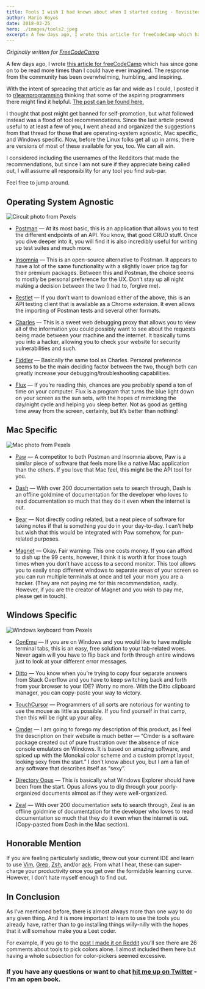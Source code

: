 ```yaml
---
title: Tools I wish I had known about when I started coding - Revisited
author: Mario Hoyos
date: 2018-02-25
hero: ./images/tools2.jpeg
excerpt: A few days ago, I wrote this article for freeCodeCamp which has since gone on to be read more times than I could have ever imagined. The response from the community has been overwhelming, humbling, and inspiring.
---
```


_Originally written for [FreeCodeCamp](https://www.freecodecamp.org/news/tools-i-wish-i-had-known-about-when-i-started-coding-revisited-ffb715ffd23f/)_

A few days ago, I wrote [this article for freeCodeCamp](https://www.freecodecamp.org/news/tools-i-wish-i-had-known-about-when-i-started-coding-57849efd9248/) which has since gone on to be read more times than I could have ever imagined. The response from the community has been overwhelming, humbling, and inspiring.

With the intent of spreading that article as far and wide as I could, I posted it to [r/learnprogramming](https://www.reddit.com/r/learnprogramming/) thinking that some of the aspiring programmers there might find it helpful. [The post can be found here.](https://www.reddit.com/r/learnprogramming/comments/7y08m9/tools_i_wish_i_had_known_about_when_i_started/)

I thought that post might get banned for self-promotion, but what followed instead was a flood of tool recommendations. Since the last article proved useful to at least a few of you, I went ahead and organized the suggestions from that thread for those that are operating-system agnostic, Mac specific, and Windows specific. Now, before the Linux folks get all up in arms, there are versions of most of these available for you, too. We can all win.

I considered including the usernames of the Redditors that made the recommendations, but since I am not sure if they appreciate being called out, I will assume all responsibility for any tool you find sub-par.

Feel free to jump around.

## Operating System Agnostic

<div className="Image__Small">
  <img
    src="./images/circuit.jpeg"
    title="Circuit photo from Pexels"
    alt="Circuit photo from Pexels"
  />
</div>

- [Postman](https://www.getpostman.com/) — At its most basic, this is an application that allows you to test the different endpoints of an API. You know, that good CRUD stuff. Once you dive deeper into it, you will find it is also incredibly useful for writing up test suites and much more.

- [Insomnia](https://insomnia.rest/) — This is an open-source alternative to Postman. It appears to have a lot of the same functionality with a slightly lower price tag for their premium packages. Between this and Postman, the choice seems to mostly be personal preference for the UX. Don’t stay up all night making a decision between the two (I had to, forgive me).

- [Restlet](https://chrome.google.com/webstore/detail/talend-api-tester-free-ed/aejoelaoggembcahagimdiliamlcdmfm?hl=en) — If you don’t want to download either of the above, this is an API testing client that is available as a Chrome extension. It even allows the importing of Postman tests and several other formats.

- [Charles](https://www.charlesproxy.com/) — This is a sweet web debugging proxy that allows you to view all of the information you could possibly want to see about the requests being made between your machine and the internet. It basically turns you into a hacker, allowing you to check your website for security vulnerabilities and such.

- [Fiddler](https://www.telerik.com/fiddler) — Basically the same tool as Charles. Personal preference seems to be the main deciding factor between the two, though both can greatly increase your debugging/troubleshooting capabilities.

- [Flux](https://justgetflux.com/) — If you’re reading this, chances are you probably spend a ton of time on your computer. Flux is a program that turns the blue light down on your screen as the sun sets, with the hopes of mimicking the day/night cycle and helping you sleep better. Not as good as getting time away from the screen, certainly, but it’s better than nothing!

## Mac Specific

<div className="Image__Small">
  <img
    src="./images/mac.jpeg"
    title="Mac photo from Pexels"
    alt="Mac photo from Pexels"
  />
</div>

- [Paw](https://paw.cloud/) — A competitor to both Postman and Insomnia above, Paw is a similar piece of software that feels more like a native Mac application than the others. If you love that Mac feel, this might be the API tool for you.

- [Dash](https://kapeli.com/dash) — With over 200 documentation sets to search through, Dash is an offline goldmine of documentation for the developer who loves to read documentation so much that they do it even when the internet is out.

- [Bear](https://bear.app/) — Not directly coding related, but a neat piece of software for taking notes if that is something you do in your day-to-day. I can’t help but wish that this would be integrated with Paw somehow, for pun-related purposes.

- [Magnet](https://apps.apple.com/us/app/magnet/id441258766?mt=12) — Okay. Fair warning: This one costs money. If you can afford to dish up the 99 cents, however, I think it is worth it for those tough times when you don’t have access to a second monitor. This tool allows you to easily snap different windows to separate areas of your screen so you can run multiple terminals at once and tell your mom you are a hacker. (They are not paying me for this recommendation, sadly. However, if you are the creator of Magnet and you wish to pay me, please get in touch).

## Windows Specific

<div className="Image__Small">
  <img
    src="./images/keyboard.jpeg"
    title="Windows keyboard from Pexels"
    alt="Windows keyboard from Pexels"
  />
</div>

- [ConEmu](https://conemu.github.io/) — If you are on Windows and you would like to have multiple terminal tabs, this is an easy, free solution to your tab-related woes. Never again will you have to flip back and forth through entire windows just to look at your different error messages.

- [Ditto](https://ditto-cp.sourceforge.io/) — You know when you’re trying to copy four separate answers from Stack Overflow and you have to keep switching back and forth from your browser to your IDE? Worry no more. With the Ditto clipboard manager, you can copy-paste your way to victory.

- [TouchCursor](http://martin-stone.github.io/touchcursor/) — Programmers of all sorts are notorious for wanting to use the mouse as little as possible. If you find yourself in that camp, then this will be right up your alley.

- [Cmder](https://cmder.net/) — I am going to forego my description of this product, as I feel the description on their website is much better — “Cmder is a software package created out of pure frustration over the absence of nice console emulators on Windows. It is based on amazing software, and spiced up with the Monokai color scheme and a custom prompt layout, looking sexy from the start.” I don’t know about you, but I am a fan of any software that describes itself as “sexy”.

- [Directory Opus](https://www.gpsoft.com.au/) — This is basically what Windows Explorer should have been from the start. Opus allows you to dig through your poorly-organized documents almost as if they were well-organized.

- [Zeal](https://zealdocs.org/) — With over 200 documentation sets to search through, Zeal is an offline goldmine of documentation for the developer who loves to read documentation so much that they do it even when the internet is out. (Copy-pasted from Dash in the Mac section).

## Honorable Mention

If you are feeling particularly sadistic, throw out your current IDE and learn to use [Vim](https://www.vim.org/), [Grep](https://www.gnu.org/software/grep/manual/grep.html), [Zsh](http://zsh.sourceforge.net/), and/or [ack](https://beyondgrep.com/). From what I hear, these can super-charge your productivity once you get over the formidable learning curve. However, I don’t hate myself enough to find out.

## In Conclusion

As I’ve mentioned before, there is almost always more than one way to do any given thing. And it is more important to learn to use the tools you already have, rather than to go installing things willy-nilly with the hopes that it will somehow make you a Leet coder.

For example, if you go to the [post I made it on Reddit](https://www.reddit.com/r/learnprogramming/comments/7y08m9/tools_i_wish_i_had_known_about_when_i_started/) you’ll see there are 26 comments about tools to pick colors alone. I almost included them here but having a whole subsection for color-pickers seemed excessive.

### If you have any questions or want to chat [hit me up on Twitter](https://twitter.com/marioahoyos) - I'm an open book.
